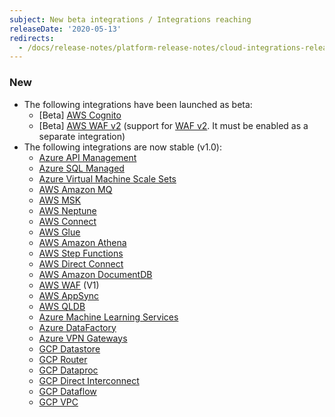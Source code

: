 ```yaml
---
subject: New beta integrations / Integrations reaching
releaseDate: '2020-05-13'
redirects:
  - /docs/release-notes/platform-release-notes/cloud-integrations-release-notes/2020-05-31-integrations-new-beta-integrations-integrations-reaching-10
---
```


### New

* The following integrations have been launched as beta:
  * \[Beta] [AWS Cognito](/docs/integrations/amazon-integrations/aws-integrations-list/amazon-cognito-monitoring-integration)
  * \[Beta] [AWS WAF v2](/docs/integrations/amazon-integrations/aws-integrations-list/aws-waf-monitoring-integration) (support for [WAF v2](https://docs.aws.amazon.com/waf/latest/APIReference/Welcome.html). It must be enabled as a separate integration)
* The following integrations are now stable (v1.0):
  * [Azure API Management](/docs/integrations/microsoft-azure-integrations/azure-integrations-list/azure-api-management-monitoring-integration)
  * [Azure SQL Managed](/docs/integrations/microsoft-azure-integrations/azure-integrations-list/azure-sql-managed-instances-monitoring-integration)
  * [Azure Virtual Machine Scale Sets](/docs/integrations/microsoft-azure-integrations/azure-integrations-list/azure-virtual-machine-scale-sets-monitoring-integration)
  * [AWS Amazon MQ](/docs/integrations/amazon-integrations/aws-integrations-list/aws-mq-integration)
  * [AWS MSK](/docs/integrations/amazon-integrations/aws-integrations-list/aws-managed-kafka-msk-integration)
  * [AWS Neptune](/docs/integrations/amazon-integrations/aws-integrations-list/aws-neptune-monitoring-integration)
  * [AWS Connect](/docs/integrations/amazon-integrations/aws-integrations-list/aws-connect-monitoring-integration)
  * [AWS Glue](/docs/integrations/amazon-integrations/aws-integrations-list/aws-glue-monitoring-integration)
  * [AWS Amazon Athena](/docs/integrations/amazon-integrations/aws-integrations-list/aws-athena-monitoring-integration)
  * [AWS Step Functions](/docs/integrations/amazon-integrations/aws-integrations-list/aws-step-functions-monitoring-integration)
  * [AWS Direct Connect](/docs/integrations/amazon-integrations/aws-integrations-list/aws-direct-connect-monitoring-integration)
  * [AWS Amazon DocumentDB](/docs/integrations/amazon-integrations/aws-integrations-list/aws-documentdb-monitoring-integration)
  * [AWS WAF](/docs/integrations/amazon-integrations/aws-integrations-list/aws-waf-monitoring-integration) (V1)
  * [AWS AppSync](/docs/integrations/amazon-integrations/aws-integrations-list/aws-appsync-monitoring-integration)
  * [AWS QLDB](/docs/integrations/amazon-integrations/aws-integrations-list/aws-qldb-monitoring-integration)
  * [Azure Machine Learning Services](/docs/integrations/microsoft-azure-integrations/azure-integrations-list/azure-machine-learning-integration)
  * [Azure DataFactory](/docs/integrations/microsoft-azure-integrations/azure-integrations-list/azure-data-factory-integration)
  * [Azure VPN Gateways](/docs/integrations/microsoft-azure-integrations/azure-integrations-list/azure-vpn-gateway-integration)
  * [GCP Datastore](/docs/integrations/google-cloud-platform-integrations/gcp-integrations-list/google-datastore-monitoring-integration)
  * [GCP Router](/docs/integrations/google-cloud-platform-integrations/gcp-integrations-list/google-cloud-router-monitoring-integration)
  * [GCP Dataproc](/docs/integrations/google-cloud-platform-integrations/gcp-integrations-list/google-cloud-dataproc-monitoring-integration)
  * [GCP Direct Interconnect](/docs/integrations/google-cloud-platform-integrations/gcp-integrations-list/google-direct-interconnect-monitoring-integration)
  * [GCP Dataflow](/docs/integrations/google-cloud-platform-integrations/gcp-integrations-list/google-cloud-dataflow-monitoring-integration)
  * [GCP VPC](/docs/integrations/google-cloud-platform-integrations/gcp-integrations-list/google-serverless-vpc-access-monitoring-integration)

